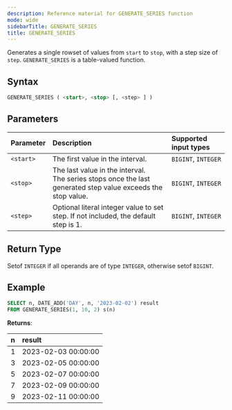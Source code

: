```yaml
---
description: Reference material for GENERATE_SERIES function
mode: wide
sidebarTitle: GENERATE_SERIES
title: GENERATE_SERIES
---
```


Generates a single rowset of values from `start` to `stop`, with a step size of `step`. `GENERATE_SERIES` is a table-valued function. 

## Syntax


```sql
GENERATE_SERIES ( <start>, <stop> [, <step> ] )
```

## Parameters


| Parameter | Description |Supported input types |
| :--------- |:------------ |:--------- |
| `<start>`  | The first value in the interval. | `BIGINT`, `INTEGER` |
| `<stop>` | The last value in the interval. <br/>The series stops once the last generated step value exceeds the stop value. |  `BIGINT`, `INTEGER` |
| `<step>` | Optional literal integer value to set step. If not included, the default step is 1. | `BIGINT`, `INTEGER` |


## Return Type


Setof `INTEGER` if all operands are of type `INTEGER`, otherwise setof `BIGINT`.


## Example



```sql
SELECT n, DATE_ADD('DAY', n, '2023-02-02') result 
FROM GENERATE_SERIES(1, 10, 2) s(n)
```

**Returns**:

| n | result |
| :--- | :--- |
| 1 | 2023-02-03 00:00:00 |
| 3 | 2023-02-05 00:00:00 |
| 5 | 2023-02-07 00:00:00 |
| 7 | 2023-02-09 00:00:00 |
| 9 | 2023-02-11 00:00:00 |

